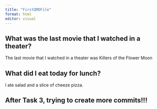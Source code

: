 ```yaml
---
title: "FirstQMDFile"
format: html
editor: visual
---
```


## What was the last movie that I watched in a theater?

The last movie that I watched in a theater was Killers of the Flower Moon

## What did I eat today for lunch?

I ate salad and a slice of cheeze pizza. 

## After Task 3, trying to create more commits!!!